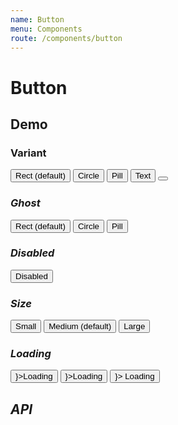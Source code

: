 ```yaml
---
name: Button
menu: Components
route: /components/button
---
```





# Button

## Demo

### Variant

<Playground>
  <Container>
    <Button variant="rect">Rect (default)</Button>
    <Button variant="circle" style={{ width: 100, height: 100 }}>
      Circle
    </Button>
    <Button variant="pill">Pill</Button>
    <Button variant="text">Text</Button>
    <Button variant="icon">
      <i className="fas fa-heart" />
    </Button>
  </Container>
</Playground>

### Ghost

<Playground>
  <Container>
    <Button isGhost variant="rect">
      Rect (default)
    </Button>
    <Button isGhost variant="circle" style={{ width: 100, height: 100 }}>
      Circle
    </Button>
    <Button isGhost variant="pill">
      Pill
    </Button>
  </Container>
</Playground>

### Disabled

<Playground>
  <Button isDisabled>Disabled</Button>
</Playground>

### Size

<Playground>
  <Container>
    <Button size="small">Small</Button>
    <Button size="medium">Medium (default)</Button>
    <Button size="large">Large</Button>
  </Container>
</Playground>

### Loading

<Playground>
  <Container>
    <Button loader={<BasicLoader size="small" color="white" />}>Loading</Button>
    <Button loader={<MusicLoader size="small" color="white" />}>Loading</Button>
    <Button loader={<FadingLoader size="small" color="white" />}>
      Loading
    </Button>
  </Container>
</Playground>

## API

<Props of={Button} />
